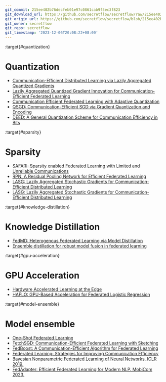 ```yaml
---
git_commit: 215ee402b76decfeb01e97c0861cab9f5ec3f823
git_download_url: https://github.com/secretflow/secretflow/raw/215ee402b76decfeb01e97c0861cab9f5ec3f823/docs/awesome-pets/papers/applications/ppml/fl/Efficiency.md
git_origin_url: https://github.com/secretflow/secretflow/blob/215ee402b76decfeb01e97c0861cab9f5ec3f823/docs/awesome-pets/papers/applications/ppml/fl/Efficiency.md
git_owner: secretflow
git_repo: secretflow
git_timestamp: '2023-12-06T20:08:22+08:00'
---
```


:target{#quantization}

# Quantization

- [Communication-Efficient Distributed Learning via Lazily Aggregated Quantized Gradients](https://arxiv.org/pdf/1909.07588.pdf)
- [Lazily Aggregated Quantized Gradient Innovation for Communication-Efficient Federated Learning](https://ieeexplore.ieee.org/document/9238427)
- [Communication Efficient Federated Learning with Adaptive Quantization](https://arxiv.org/pdf/2104.06023.pdf)
- [QSGD: Communication-Efficient SGD via Gradient Quantization and Encoding](https://arxiv.org/pdf/1610.02132.pdf)
- [DEED: A General Quantization Scheme for Communication Efficiency in Bits](https://arxiv.org/pdf/2006.11401.pdf)

:target{#sparsity}

# Sparsity

- [SAFARI: Sparsity enabled Federated Learning with Limited and Unreliable Communications](https://arxiv.org/pdf/2204.02321.pdf)
- [RPN: A Residual Pooling Network for Efficient Federated Learning](https://arxiv.org/pdf/2001.08600.pdf)
- [LASG: Lazily Aggregated Stochastic Gradients for Communication-Efficient Distributed Learning](https://arxiv.org/pdf/2002.11360.pdf)
- [LASG: Lazily Aggregated Stochastic Gradients for Communication-Efficient Distributed Learning](https://arxiv.org/pdf/2002.11360.pdf)

:target{#knowledge-distillation}

# Knowledge Distillation

- [FedMD: Heterogenous Federated Learning via Model Distillation](https://arxiv.org/pdf/1910.03581.pdf)
- [Ensemble distillation for robust model fusion in federated learning](https://arxiv.org/pdf/2006.07242.pdf)

:target{#gpu-acceleration}

# GPU Acceleration

- [Hardware Accelerated Learning at the Edge](https://dmle.iais.fraunhofer.de/papers/muecke2019hardware.pdf)
- [HAFLO: GPU-Based Acceleration for Federated Logistic Regression](https://arxiv.org/pdf/2107.13797.pdf)

:target{#model-ensemble}

# Model ensemble

- [One-Shot Federated Learning](https://arxiv.org/pdf/1902.11175.pdf)
- [FetchSGD: Communication-Efficient Federated Learning with Sketching](https://arxiv.org/pdf/2007.07682.pdf)
- [FedBoost: A Communication-Efficient Algorithm for Federated Learning](http://proceedings.mlr.press/v119/hamer20a/hamer20a.pdf)
- [Federated Learning: Strategies for Improving Communication Efficiency](https://arxiv.org/pdf/1610.05492.pdf)
- [Bayesian Nonparametric Federated Learning of Neural Networks. ICLR 2019.](https://arxiv.org/pdf/1905.12022.pdf)
- [FedAdapter: Efficient Federated Learning for Modern NLP. MobiCom 2023.](https://arxiv.org/abs/2205.10162)
